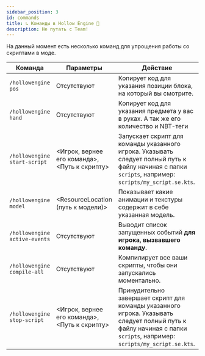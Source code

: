```yaml
---
sidebar_position: 3
id: commands
title: ↳ Команды в Hollow Engine 📄
description: Не путать с Team!
---
```


На данный момент есть несколько команд для упрощения работы со скриптами в моде.

| Команда | Параметры | Действие |
| --- | --- | --- |
| `/hollowengine pos` | Отсутствуют | Копирует код для указания позиции блока, на который вы смотрите. |
| `/hollowengine hand` | Отсутствуют | Копирует код для указания предмета у вас в руках. А так же его количество и NBT-теги |
| `/hollowengine start-script` | \<Игрок, вернее его команда\>, \<Путь к скрипту\> | Запускает скрипт для команды указанного игрока. Указывать следует полный путь к файлу начиная с папки `scripts`, например: `scripts/my_script.se.kts`. |
| `/hollowengine model` | \<ResourceLocation \(путь к модели\)\> | Показывает какие анимации и текстуры содержит в себе указанная модель. |
| `/hollowengine active-events` | Отсутствуют | Выводит список запущенных событий **для игрока, вызвавшего команду**. |
| `/hollowengine compile-all` | Отсутствуют | Компилирует все ваши скрипты, чтобы они запускались моментально. |
| `/hollowengine stop-script` | \<Игрок, вернее его команда\>, \<Путь к скрипту\> | Принудительно завершает скрипт для команды указанного игрока. Указывать следует полный путь к файлу начиная с папки `scripts`, например: `scripts/my_script.se.kts`. |